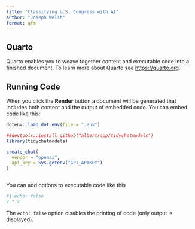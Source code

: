 ```yaml
---
title: "Classifying U.S. Congress with AI"
author: "Joseph Welsh"
format: gfm
---
```


## Quarto

Quarto enables you to weave together content and executable code into a finished document. To learn more about Quarto see <https://quarto.org>.

## Running Code

When you click the **Render** button a document will be generated that includes both content and the output of embedded code. You can embed code like this:

```r

dotenv::load_dot_env(file = ".env")

##devtools::install_github("albertrapp/tidychatmodels")
library(tidychatmodels)

create_chat(
  vendor = "openai",
  api_key = Sys.getenv("GPT_APIKEY")
)



```

You can add options to executable code like this 

```r
#| echo: false
2 * 2
```

The `echo: false` option disables the printing of code (only output is displayed).

